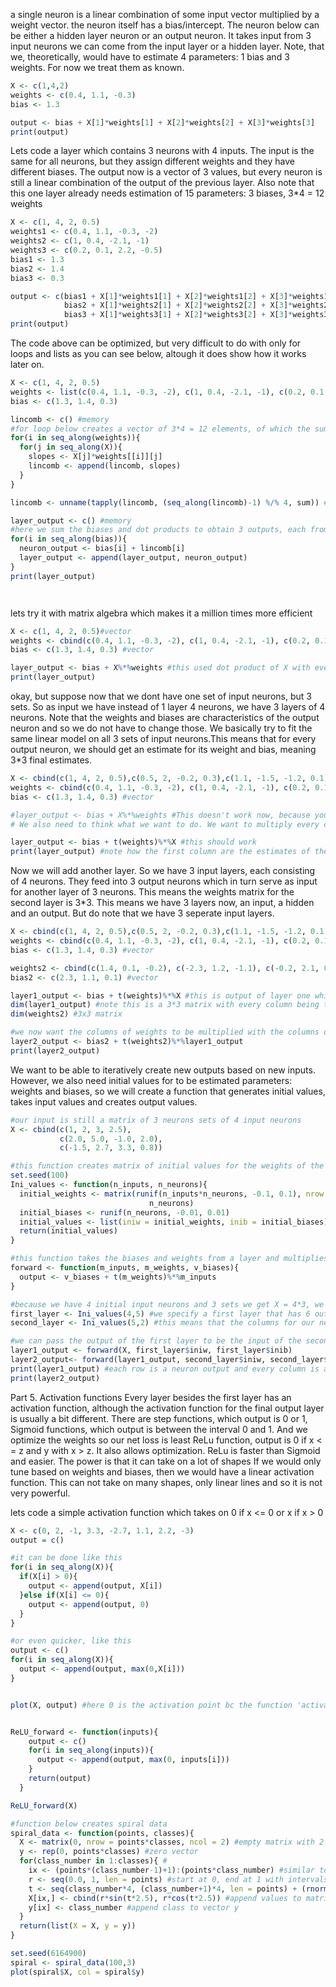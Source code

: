 
a single neuron is a linear combination of some input vector multiplied by a weight vector.
the neuron itself has a bias/intercept. The neuron below can be either a hidden layer neuron or an output neuron. It takes input from 3 input neurons we can come from the input layer or a hidden layer. Note, that we, theoretically, would have to estimate 4 parameters: 1 bias and 3 weights. For now we treat them as known.
```r
X <- c(1,4,2)
weights <- c(0.4, 1.1, -0.3)
bias <- 1.3

output <- bias + X[1]*weights[1] + X[2]*weights[2] + X[3]*weights[3] 
print(output)

```


Lets code a layer which contains 3 neurons with 4 inputs. The input is the same for all neurons, but they assign different weights and they have different biases. The output now is a vector of 3 values, but every neuron is still a linear combination of the output of the previous layer. Also note that this one layer already needs estimation of 15 parameters: 3 biases, 3*4 = 12 weights
```r
X <- c(1, 4, 2, 0.5)
weights1 <- c(0.4, 1.1, -0.3, -2)
weights2 <- c(1, 0.4, -2.1, -1)
weights3 <- c(0.2, 0.1, 2.2, -0.5)
bias1 <- 1.3
bias2 <- 1.4
bias3 <- 0.3

output <- c(bias1 + X[1]*weights1[1] + X[2]*weights1[2] + X[3]*weights1[3] + X[4]*weights1[4],
            bias2 + X[1]*weights2[1] + X[2]*weights2[2] + X[3]*weights2[3] + X[4]*weights2[4],
            bias3 + X[1]*weights3[1] + X[2]*weights3[2] + X[3]*weights3[3] + X[4]*weights3[4])
print(output)


```

The code above can be optimized, but very difficult to do with only for loops and lists as you can see below, altough it does show how it works later on.
```r
X <- c(1, 4, 2, 0.5)
weights <- list(c(0.4, 1.1, -0.3, -2), c(1, 0.4, -2.1, -1), c(0.2, 0.1, 2.2, -0.5))
bias <- c(1.3, 1.4, 0.3)

lincomb <- c() #memory
#for loop below creates a vector of 3*4 = 12 elements, of which the sum of every 4 elements is the dot product of X with a particular vector in weights.
for(i in seq_along(weights)){
  for(j in seq_along(X)){
    slopes <- X[j]*weights[[i]][j]
    lincomb <- append(lincomb, slopes)
  }
}

lincomb <- unname(tapply(lincomb, (seq_along(lincomb)-1) %/% 4, sum)) #this takes the sum over every 4 elements of the list.

layer_output <- c() #memory
#here we sum the biases and dot products to obtain 3 outputs, each from one neuron
for(i in seq_along(bias)){
  neuron_output <- bias[i] + lincomb[i]
  layer_output <- append(layer_output, neuron_output)
}
print(layer_output)




```

lets try it with matrix algebra which makes it a million times more efficient
```r
X <- c(1, 4, 2, 0.5)#vector
weights <- cbind(c(0.4, 1.1, -0.3, -2), c(1, 0.4, -2.1, -1), c(0.2, 0.1, 2.2, -0.5)) #instead of a list, we create a matrix
bias <- c(1.3, 1.4, 0.3) #vector

layer_output <- bias + X%*%weights #this used dot product of X with every column of weights and we add the bias
print(layer_output)

```
okay, but suppose now that we dont have one set of input neurons, but 3 sets. So as input we have instead of 1 layer 4 neurons, we have 3 layers of 4 neurons. Note that the weights and biases are characteristics of the output neuron and so we do not have to change those. We basically try to fit the same linear model on all 3 sets of input neurons.This means that for every output neuron, we should get an estimate for its weight and bias, meaning 3*3 final estimates.
```r
X <- cbind(c(1, 4, 2, 0.5),c(0.5, 2, -0.2, 0.3),c(1.1, -1.5, -1.2, 0.1)) #this is now a matrix
weights <- cbind(c(0.4, 1.1, -0.3, -2), c(1, 0.4, -2.1, -1), c(0.2, 0.1, 2.2, -0.5)) 
bias <- c(1.3, 1.4, 0.3) #vector

#layer_output <- bias + X%*%weights #This doesn't work now, because you cannot take the dot product of a 4X3 matrix with a 4X3 matrix. That is because we multiply the rows of X with the columns of weights. It will try to multiply index X[1,4] (=non-existent) with index weights[4,1] (=-2.0)
# We also need to think what we want to do. We want to multiply every column of X with every column of weights, but this is only possible if we transpose the weights matrix because in matrix algebra if we have a%*%b, then the rows of a are multiplied with the columns of b.

layer_output <- bias + t(weights)%*%X #this should work
print(layer_output) #note how the first column are the estimates of the 3 output neurons for the first set of input neurons

```

Now we will add another layer. So we have 3 input layers, each consisting of 4 neurons. They feed into 3 output neurons which in turn serve as input for another layer of 3 neurons. This means the weights matrix for the second layer is 3*3. This means we have 3 layers now, an input, a hidden and an output. But do note that we have 3 seperate input layers.

```r
X <- cbind(c(1, 4, 2, 0.5),c(0.5, 2, -0.2, 0.3),c(1.1, -1.5, -1.2, 0.1)) #this is now a matrix
weights <- cbind(c(0.4, 1.1, -0.3, -2), c(1, 0.4, -2.1, -1), c(0.2, 0.1, 2.2, -0.5)) 
bias <- c(1.3, 1.4, 0.3) #vector

weights2 <- cbind(c(1.4, 0.1, -0.2), c(-2.3, 1.2, -1.1), c(-0.2, 2.1, 0.2)) 
bias2 <- c(2.3, 1.1, 0.1) #vector

layer1_output <- bias + t(weights)%*%X #this is output of layer one which become input of layer 2
dim(layer1_output) #note this is a 3*3 matrix with every column being the output of 1 neuron, and we want to multiply this matrix with a:
dim(weights2) #3x3 matrix

#we now want the columns of weights to be multiplied with the columns of layer1 output. Since matrix algebra multiplies rows with columns we have to transpose weights 2 again
layer2_output <- bias2 + t(weights2)%*%layer1_output
print(layer2_output)

```

We want to be able to iteratively create new outputs based on new inputs. However, we also need initial values for to be estimated parameters: weights and biases, so we will create a function that generates initial values, takes input values and creates output values.
```r
#our input is still a matrix of 3 neurons sets of 4 input neurons
X <- cbind(c(1, 2, 3, 2.5),
           c(2.0, 5.0, -1.0, 2.0),
           c(-1.5, 2.7, 3.3, 0.8))

#this function creates matrix of initial values for the weights of the first layer dependent on how many input and output neurons that layer has. Also note that all this time weights had neurons as columns and weights as rows. If we dont want to transpose all the time, we can make our weight matrix already transposed by setting the rows to be neurons and the weights as columns
set.seed(100)
Ini_values <- function(n_inputs, n_neurons){
  initial_weights <- matrix(runif(n_inputs*n_neurons, -0.1, 0.1), nrow = n_inputs, ncol =
                               n_neurons)
  initial_biases <- runif(n_neurons, -0.01, 0.01)
  initial_values <- list(iniw = initial_weights, inib = initial_biases)
  return(initial_values)
}

#this function takes the biases and weights from a layer and multiplies them with the input matrix
forward <- function(m_inputs, m_weights, v_biases){
  output <- v_biases + t(m_weights)%*%m_inputs
}

#because we have 4 initial input neurons and 3 sets we get X = 4*3, we thus need ncol = n_inputs to be 4. This might seem not intuitive, but that is because we don't transpose the matrix, but rather set nrow to n_neurons
first_layer <- Ini_values(4,5) #we specify a first layer that has 6 output neurons and 4 input neurons, note that the rows of iniw are thus the neurons and columns are weights because we transposed
second_layer <- Ini_values(5,2) #this means that the columns for our next layer must be the same size as the amount of output neurons of our previous layer, but the amount of neurons in the next layer is arbitray, lets choose 5

#we can pass the output of the first layer to be the input of the second.
layer1_output <- forward(X, first_layer$iniw, first_layer$inib)
layer2_output<- forward(layer1_output, second_layer$iniw, second_layer$inib)
print(layer1_output) #each row is a neuron output and every column is a input frame 
print(layer2_output)


```

Part 5. Activation functions
Every layer besides the first layer has an activation function, although the activation function for the final output layer is usually a bit different.
There are step functions, which output is 0 or 1, 
Sigmoid functions, which output is between the interval 0 and 1. And we optimize the weights so our net loss is least
ReLu function, output is 0 if x < = z and y with x > z. It also allows optimization. ReLu is faster than Sigmoid and easier. The power is that it can take on a lot of shapes
If we would only tune based on weights and biases, then we would have a linear activation function. This can not take on many shapes, only linear lines and so it is not very powerful.

lets code a simple activation function which takes on 0 if x <= 0 or x if x > 0
```r
X <- c(0, 2, -1, 3.3, -2.7, 1.1, 2.2, -3)
output = c()

#it can be done like this
for(i in seq_along(X)){
  if(X[i] > 0){
    output <- append(output, X[i])
  }else if(X[i] <= 0){
    output <- append(output, 0)
  }
}

#or even quicker, like this
output <- c()
for(i in seq_along(X)){
  output <- append(output, max(0,X[i]))
}


plot(X, output) #here 0 is the activation point bc the function 'activates' as x > 0


ReLU_forward <- function(inputs){
    output <- c()
    for(i in seq_along(inputs)){
      output <- append(output, max(0, inputs[i]))
    }
    return(output)
  }

ReLU_forward(X)

```

```r
#function below creates spiral data
spiral_data <- function(points, classes){
  X <- matrix(0, nrow = points*classes, ncol = 2) #empty matrix with 2 columns
  y <- rep(0, points*classes) #zero vector
  for(class_number in 1:classes){ #
    ix <- (points*(class_number-1)+1):(points*class_number) #similar to range() in python
    r <- seq(0.0, 1, len = points) #start at 0, end at 1 with intervals of n_points
    t <- seq(class_number*4, (class_number+1)*4, len = points) + (rnorm(points)*0.2)
    X[ix,] <- cbind(r*sin(t*2.5), r*cos(t*2.5)) #append values to matrix X
    y[ix] <- class_number #append class to vector y
  }
  return(list(X = X, y = y))
}

set.seed(6164900)
spiral <- spiral_data(100,3)
plot(spiral$X, col = spiral$y)


```



